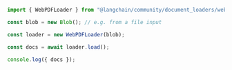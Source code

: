 ```typescript
import { WebPDFLoader } from "@langchain/community/document_loaders/web/pdf";

const blob = new Blob(); // e.g. from a file input

const loader = new WebPDFLoader(blob);

const docs = await loader.load();

console.log({ docs });
```
